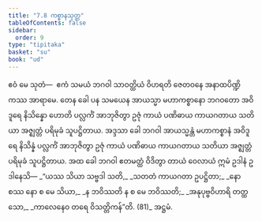 ```yaml
---
title: "7.8 ကစ္စာနသုတ္တ"
tableOfContents: false
sidebar:
  order: 9
type: "tipitaka"
basket: "su"
book: "ud"
---
```



<DynamicBreadcrumb />

<Division number="68" book="ud">

<Paragraph number="639" book="ud">
ဧဝံ မေ သုတံ—  ဧကံ သမယံ ဘဂဝါ သာဝတ္ထိယံ ဝိဟရတိ ဇေတဝနေ အနာထပိဏ္ဍိကဿ အာရာမေ. တေန ခေါ ပန သမယေန အာယသ္မာ မဟာကစ္စာနော ဘဂဝတော အဝိဒူရေ နိသိန္နော ဟောတိ ပလ္လင်္ကံ အာဘုဇိတွာ ဥဇုံ ကာယံ ပဏိဓာယ ကာယဂတာယ သတိယာ အဇ္ဈတ္တံ ပရိမုခံ သူပဋ္ဌိတာယ.
</Paragraph>

<Paragraph number="640" book="ud">
အဒ္ဒသာ ခေါ ဘဂဝါ အာယသ္မန္တံ မဟာကစ္စာနံ အဝိဒူရေ နိသိန္နံ ပလ္လင်္ကံ အာဘုဇိတွာ ဥဇုံ ကာယံ ပဏိဓာယ ကာယဂတာယ သတိယာ အဇ္ဈတ္တံ ပရိမုခံ သူပဋ္ဌိတာယ.
</Paragraph>

<Paragraph number="641" book="ud">
အထ ခေါ ဘဂဝါ ဧတမတ္ထံ ဝိဒိတွာ တာယံ ဝေလာယံ ဣမံ ဥဒါနံ ဥဒါနေသိ—
</Paragraph>

<Paragraph number="642" type="verses" book="ud">
_“ယဿ သိယာ သဗ္ဗဒါ သတိ,_  
_သတတံ ကာယဂတာ ဥပဋ္ဌိတာ;_  
_နော စဿ နော စ မေ သိယာ,_  
_န ဘဝိဿတိ န စ မေ ဘဝိဿတိ;_  
_အနုပုဗ္ဗဝိဟာရိ တတ္ထ သော,_  
_ကာလေနေဝ တရေ ဝိသတ္တိကန်”တိ. (81)_  


</Paragraph>
</Division>

<Paragraph number="643" type="center" book="ud">
အဋ္ဌမံ.
</Paragraph>